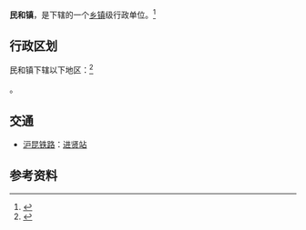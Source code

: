 {{中国乡级行政区|36/01/24/100/000}}

'''民和镇'''，是{{PRC admin/fullname|36/01/24/100/000|3}}下辖的一个[[乡镇|乡镇]]级行政单位。<ref>{{PRC admin/ref sgc|{{PRC admin/parent|36/01/24/100/000}}}}</ref>

== 行政区划 ==

民和镇下辖以下地区：<ref>{{PRC admin/ref sgc|36/01/24/100/000}}</ref>

{{PRC admin/children|36/01/24/100/000}}。

== 交通 ==
* {{rint|cn|rail}}[[沪昆铁路|沪昆铁路]]：[[进贤站|进贤站]]

== 参考资料 ==
{{reflist}}

{{PRC admin/navcat|36/01/24/100/000}}